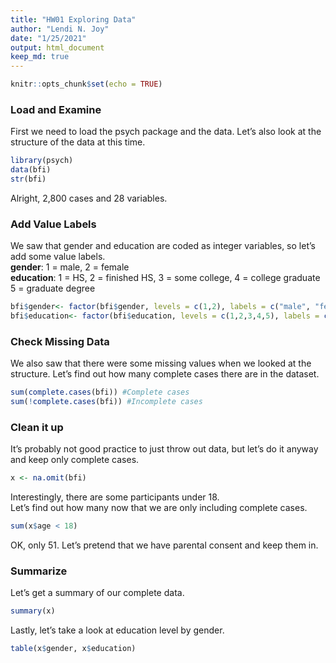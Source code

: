 ```yaml
---
title: "HW01 Exploring Data"
author: "Lendi N. Joy"
date: "1/25/2021"
output: html_document
keep_md: true
---
```


```r
knitr::opts_chunk$set(echo = TRUE)
```
### Load and Examine
First we need to load the psych package and the data. Let's also look at the structure of the data at this time.
```r
library(psych)
data(bfi)
str(bfi)
```
Alright, 2,800 cases and 28 variables. 

### Add Value Labels
We saw that gender and education are coded as integer variables, so let's add some value labels.  
**gender**:    1 = male, 2 = female   
**education**: 1 = HS, 2 = finished HS, 3 = some college, 4 = college graduate 5 = graduate degree
```r
bfi$gender<- factor(bfi$gender, levels = c(1,2), labels = c("male", "female"))
bfi$education<- factor(bfi$education, levels = c(1,2,3,4,5), labels = c("HS", "finished HS", "some college", "college grad", "grad degree"))
```

### Check Missing Data
We also saw that there were some missing values when we looked at the structure. Let's find out how many complete cases there are in the dataset.
```r
sum(complete.cases(bfi)) #Complete cases
sum(!complete.cases(bfi)) #Incomplete cases
```

### Clean it up
It's probably not good practice to just throw out data, but let's do it anyway and keep only complete cases.
```r
x <- na.omit(bfi)
```


Interestingly, there are some participants under 18.   
Let's find out how many now that we are only including complete cases.
```r
sum(x$age < 18)
```
OK, only 51. Let's pretend that we have parental consent and keep them in.

### Summarize
Let's get a summary of our complete data.
```r
summary(x)
```

Lastly, let's take a look at education level by gender.
```r
table(x$gender, x$education)
```

